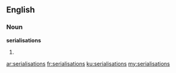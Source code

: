 ==English==

===Noun===
'''serialisations'''

# {{plural of|serialisation}}

[[ar:serialisations]]
[[fr:serialisations]]
[[ku:serialisations]]
[[my:serialisations]]
